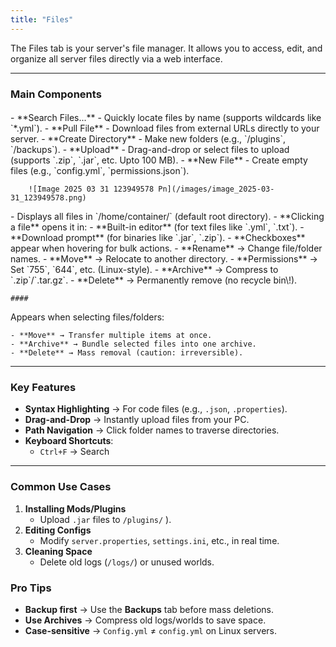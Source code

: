 ```yaml
---
title: "Files"
---
```


The Files tab is your server's file manager. It allows you to access, edit, and organize all server files directly via a web interface.

---

### **Main Components**

#### 

<AccordionGroup>
  <Accordion title="Top Toolbar" icon="sparkles">
    - **Search Files...**
      - Quickly locate files by name (supports wildcards like `*.yml`).
    - **Pull File**
      - Download files from external URLs directly to your server.
    - **Create Directory**
      - Make new folders (e.g., `/plugins`, `/backups`).
    - **Upload**
      - Drag-and-drop or select files to upload (supports `.zip`, `.jar`, etc. Upto 100 MB).
    - **New File**
      - Create empty files (e.g., `config.yml`, `permissions.json`).

        ![Image 2025 03 31 123949578 Pn](/images/image_2025-03-31_123949578.png)
  </Accordion>
  <Accordion title="File List" icon="sparkles">
    - Displays all files in `/home/container/` (default root directory).
    - **Clicking a file** opens it in:
      - **Built-in editor** (for text files like `.yml`, `.txt`).
      - **Download prompt** (for binaries like `.jar`, `.zip`).
    - **Checkboxes** appear when hovering for bulk actions.
  </Accordion>
  <Accordion title="Three-Dot Menu " icon="sparkles">
    - **Rename** → Change file/folder names.
    - **Move** → Relocate to another directory.
    - **Permissions** → Set `755`, `644`, etc. (Linux-style).
    - **Archive** → Compress to `.zip`/`.tar.gz`.
    - **Delete** → Permanently remove (no recycle bin\!).

    #### 
  </Accordion>
  <Accordion title="Bulk Actions (Bottom Bar)" icon="sparkles">
    Appears when selecting files/folders:

    - **Move** → Transfer multiple items at once.
    - **Archive** → Bundle selected files into one archive.
    - **Delete** → Mass removal (caution: irreversible).
  </Accordion>
</AccordionGroup>

---

### **Key Features**

- **Syntax Highlighting** → For code files (e.g., `.json`, `.properties`).
- **Drag-and-Drop** → Instantly upload files from your PC.
- **Path Navigation** → Click folder names to traverse directories.
- **Keyboard Shortcuts**:
  - `Ctrl+F` → Search

---

### **Common Use Cases**

1. **Installing Mods/Plugins**
   - Upload `.jar` files to `/plugins/` ).
2. **Editing Configs**
   - Modify `server.properties`, `settings.ini`, etc., in real time.
3. **Cleaning Space**
   - Delete old logs (`/logs/`) or unused worlds.

### **Pro Tips**

- **Backup first** → Use the **Backups** tab before mass deletions.
- **Use Archives** → Compress old logs/worlds to save space.
- **Case-sensitive** → `Config.yml` ≠ `config.yml` on Linux servers.